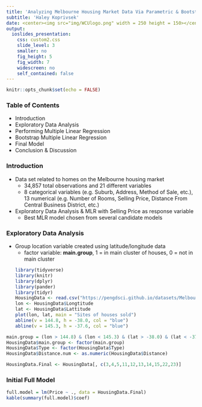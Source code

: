 ---
title: 'Analyzing Melbourne Housing Market Data Via Parametric & Bootstrap Multiple Linear Regression'
subtitle: 'Haley Koprivsek'
date: <center><img src="img/WCUlogo.png" width = 250 height = 150></center>
output:
  ioslides_presentation:
    css: custom2.css
    slide_level: 3
    smaller: no
    fig_height: 5
    fig_width: 7
    widescreen: no
    self_contained: false
---

```{r setup, include=FALSE}
knitr::opts_chunk$set(echo = FALSE)
```

### Table of Contents

+ Introduction
+ Exploratory Data Analysis
+ Performing Multiple Linear Regression
+ Bootstrap Multiple Linear Regression
+ Final Model
+ Conclusion & Discussion 

### Introduction

+ Data set related to homes on the Melbourne housing market
  - 34,857 total observations and 21 different variables
  - 8 categorical variables (e.g. Suburb, Address, Method of Sale, etc.), 13 numerical (e.g.         Number of Rooms, Selling Price, Distance From Central Business District, etc.)
+ Exploratory Data Analysis & MLR with Selling Price as response variable
  - Best MLR model chosen from several candidate models

### Exploratory Data Analysis

+ Group location variable created using latitude/longitude data
  - factor variable: **main.group**, 1 = in main cluster of houses, 0 = not in main cluster
```{r, echo=FALSE, message=FALSE}
library(tidyverse)
library(knitr)
library(dplyr)
library(pander)
library(tidyr)
HousingData <- read.csv("https://pengdsci.github.io/datasets/MelbourneHousingMarket/MelbourneHousing.csv", header = TRUE)
lon <- HousingData$Longtitude
lat <- HousingData$Lattitude 
plot(lon, lat, main = "Sites of houses sold")
abline(v = 144.8, h = -38.0, col = "blue")
abline(v = 145.3, h = -37.6, col = "blue")
```

```{r}
main.group = (lon > 144.8) & (lon < 145.3) & (lat > -38.0) & (lat < -37.6)
HousingData$main.group <- factor(main.group)
HousingData$Type <- factor(HousingData$Type)
HousingData$Distance.num <- as.numeric(HousingData$Distance)

HousingData.Final <- HousingData[, c(3,4,5,11,12,13,14,15,22,23)]
```
### Initial Full Model

```{r}
full.model = lm(Price ~ ., data = HousingData.Final)
kable(summary(full.model)$coef)
```

